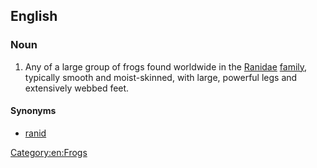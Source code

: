 ==English==
{{wikipedia}}

===Noun===
{{en-noun}}

# Any of a large group of frogs found worldwide in the [[Ranidae]] [[family]], typically smooth and moist-skinned, with large, powerful legs and extensively webbed feet.

====Synonyms====
* [[ranid]]

[[Category:en:Frogs]]